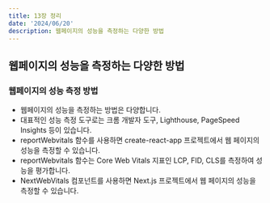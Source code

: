 ---
title: 13장 정리
date: '2024/06/20'
description: 웹페이지의 성능을 측정하는 다양한 방법
---

## 웹페이지의 성능을 측정하는 다양한 방법

### 웹페이지의 성능 측정 방법

- 웹페이지의 성능을 측정하는 방법은 다양합니다.
- 대표적인 성능 측정 도구로는 크롬 개발자 도구, Lighthouse, PageSpeed Insights 등이 있습니다.
- reportWebvitals 함수를 사용하면 create-react-app 프로젝트에서 웹 페이지의 성능을 측정할 수 있습니다.
- reportWebvitals 함수는 Core Web Vitals 지표인 LCP, FID, CLS를 측정하여 성능을 평가합니다.
- NextWebVitals 컴포넌트를 사용하면 Next.js 프로젝트에서 웹 페이지의 성능을 측정할 수 있습니다.
